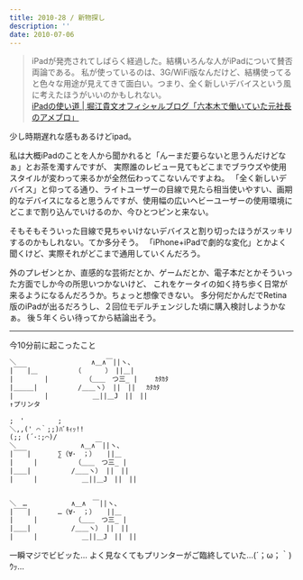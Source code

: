 ```yaml
---
title: 2010-28 / 新物探し
description: ''
date: 2010-07-06
---
```




> iPadが発売されてしばらく経過した。結構いろんな人がiPadについて賛否両論である。
> 私が使っているのは、3G/WiFi版なんだけど、結構使ってると色々な用途が見えてきて面白い。つまり、全く新しいデバイスという風に考えたほうがいいのかもしれない。  
> [iPadの使い道 | 堀江貴文オフィシャルブログ「六本木で働いていた元社長のアメブロ」](https://ameblo.jp/takapon-jp/entry-10582688839.html)

少し時期遅れな感もあるけどipad。

私は大概iPadのことを人から聞かれると「んーまだ要らないと思うんだけどなぁ」とお茶を濁すんですが、
実際誰のレビュー見てもどこまでブラウズや使用スタイルが変わって来るかが全然伝わってこないんですよね。
「全く新しいデバイス」と仰ってる通り、ライトユーザーの目線で見たら相当使いやすい、画期的なデバイスになると思うんですが、使用幅の広いヘビーユーザーの使用環境にどこまで割り込んでいけるのか、今ひとつピンと来ない。

そもそもそういった目線で見ちゃいけないデバイスと割り切ったほうがスッキリするのかもしれない。てか多分そう。
「iPhone+iPadで劇的な変化」とかよく聞くけど、実際それがどこまで通用していくんだろう。

外のプレゼンとか、直感的な芸術だとか、ゲームだとか、電子本だとかそういった方面でしか今の所思いつかないけど、
これをケータイの如く持ち歩く日常が来るようになるんだろうか。ちょっと想像できない。
多分何だかんだでRetina版のiPadが出るだろうし、２回位モデルチェンジした頃に購入検討しようかなぁ。
後５年くらい待ってから結論出そう。

----

今10分前に起こったこと

```txt
＼　　　　　　　　　 　 ∧＿∧￣||ヽ、
|￣￣|＿　　　　　　（　　　 ）　||＿|
|　　 　　|　　　　　　（＿＿　つ三_ | 　　ｶﾀｶﾀ
|＿＿＿|　　　　　　/＿＿ヽ） ||　|| 　ｶﾀｶﾀ
|　　　　 |　　　　　　 ＿||＿J　||　||
↑プリンタ

;　'　　　　　;
＼,,(' ⌒｀;;)ﾊﾞｷｨｯ!!
(;; (´･:;⌒)/
＼　　　　　　　　　 ∧＿∧￣||ヽ、
|￣￣|　　　　∑（∀･　；） 　||＿
|　　　|　　　　　　（＿＿　つ三_ |
|＿＿|　　　　　　/＿＿ヽ） ||　||
|　　　|　　　　　　 ＿||＿J　||　||


＼　…　　　　　　 ∧＿∧　￣||ヽ、
|￣￣|　　　　…（∀･　；） 　||＿
|　　　|　　　　　　（＿＿　つ三_ |
|＿＿|　　　　　　/＿＿ヽ） ||　||
|　　　|　　　　　　 ＿||＿J　||　||
```

一瞬マジでビビッた…
よく見なくてもプリンターがご臨終していた…(´；ω；｀)ｳｯ…
